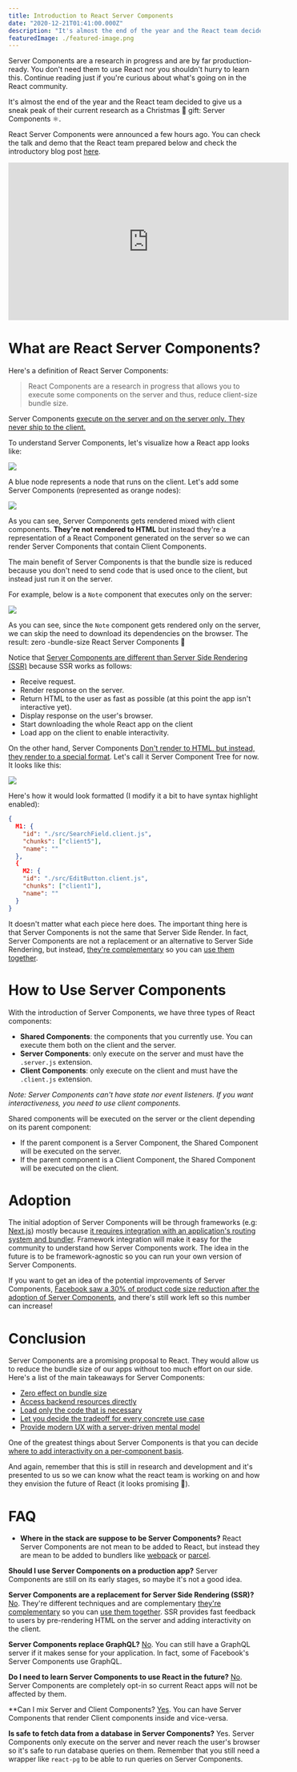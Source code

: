 ```yaml
---
title: Introduction to React Server Components
date: "2020-12-21T01:41:00.000Z"
description: "It's almost the end of the year and the React team decided to give us a sneak peak of their current research as a Christmas 🎄 gift: Server Components ⚛️"
featuredImage: ./featured-image.png
---
```


<Warning>
  Server Components are a research in progress and are by far production-ready. You don't need them to use React nor you shouldn't hurry to learn this. Continue reading just if you're curious about what's going on in the React community.
</Warning>

It's almost the end of the year and the React team decided to give us a sneak peak of their current research as a Christmas 🎄 gift: Server Components ⚛️.

React Server Components were announced a few hours ago. You can check the talk and demo that the React team prepared below and check the introductory blog post [here](https://reactjs.org/blog/2020/12/21/data-fetching-with-react-server-components.html).

<iframe width="560" height="315" src="https://www.youtube.com/embed/TQQPAU21ZUw" frameborder="0" allow="accelerometer; autoplay; clipboard-write; encrypted-media; gyroscope; picture-in-picture" allowfullscreen></iframe>

# What are React Server Components?
Here's a definition of React Server Components:

> React Components are a research in progress that allows you to execute
some components on the server and thus, reduce client-size bundle size.

Server Components [execute on the server and on the server only. They never ship to the client.](https://youtu.be/TQQPAU21ZUw?t=675)

To understand Server Components, let's visualize how a React app looks like:

![](./client-components.png)

A blue node represents a node that runs on the client. Let's add some Server
Components (represented as orange nodes):

![](./client-and-server-components.png)

As you can see, Server Components gets rendered mixed with client components.
**They're not rendered to HTML** but instead they're a representation of a React
Component generated on the server so we can render Server Components that
contain Client Components.

The main benefit of Server Components is that the bundle size is reduced because
you don't need to send code that is used once to the client, but instead just
run it on the server.



For example, below is a `Note` component that executes only on the server:

![](./bundle-size-reduction.png)

As you can see, since the `Note` component gets rendered only on the server, we
can skip the need to download its dependencies on the browser. The result: zero
-bundle-size React Server Components 🤯

Notice that [Server Components are different than Server Side Rendering (SSR)](https://twitter.com/sugarpirate_/status/1341141198258524163?s=20) because SSR works as follows:

- Receive request.
- Render response on the server.
- Return HTML to the user as fast as possible (at this point the app isn't
  interactive yet).
- Display response on the user's browser.
- Start downloading the whole React app on the client
- Load app on the client to enable interactivity.

On the other hand, Server Components [Don't render to HTML, but instead, they render to a special format](https://youtu.be/TQQPAU21ZUw?t=1558). Let's call it Server Component Tree for now. It looks like this:

![](./server-component-response.png)

Here's how it would look formatted (I modify it a bit to have syntax highlight
enabled):

```json
{
  M1: {
    "id": "./src/SearchField.client.js",
    "chunks": ["client5"],
    "name": ""
  },
  {
    M2: {
    "id": "./src/EditButton.client.js",
    "chunks": ["client1"],
    "name": ""
  }
}
```

It doesn't matter what each piece here does. The important thing here is that Server Components is not the same that Server Side Render. In fact, Server Components are not a replacement or an alternative to Server Side Rendering, but instead, [they're complementary](https://youtu.be/TQQPAU21ZUw?t=1567) so you can [use them together](https://youtu.be/TQQPAU21ZUw?t=1582).

# How to Use Server Components
With the introduction of Server Components, we have three types of React components:

- **Shared Components**: the components that you currently use. You can execute them
  both on the client and the server.
- **Server Components**: only execute on the server and must have the `.server.js` extension.
- **Client Components**: only execute on the client and must have the `.client.js` extension.

*Note: Server Components can't have state nor event listeners. If you
want interactiveness, you need to use client components.*

Shared components will be executed on the server or the client depending on its
parent component:

- If the parent component is a Server Component, the Shared Component will be executed on the server.
- If the parent component is a Client Component, the Shared Component will be executed on the client.

# Adoption
The initial adoption of Server Components will be through frameworks (e.g: [Next.js](https://nextjs.org/)) mostly because [it requires integration with an application's routing system and bundler](https://github.com/reactjs/rfcs/blob/2b3ab544f46f74b9035d7768c143dc2efbacedb6/text/0000-server-components.md#adoption-strategy). Framework integration will make it easy for the community to understand how Server Components work. The idea in the future is to be framework-agnostic so you can run your own version of Server Components.

If you want to get an idea of the potential improvements of Server Components, [Facebook saw a 30% of product code size reduction after the adoption of Server Components](https://github.com/reactjs/rfcs/blob/2b3ab544f46f74b9035d7768c143dc2efbacedb6/text/0000-server-components.md#is-this-in-production-at-facebook),
and there's still work left so this number can increase!

# Conclusion
Server Components are a promising proposal to React. They would allow us to
reduce the bundle size of our apps without too much effort on our side. Here's a
list of the main takeaways for Server Components:

- [Zero effect on bundle size](https://youtu.be/TQQPAU21ZUw?t=2217)
- [Access backend resources directly](https://youtu.be/TQQPAU21ZUw?t=2266)
- [Load only the code that is necessary](https://youtu.be/TQQPAU21ZUw?t=2464)
- [Let you decide the tradeoff for every concrete use case](https://youtu.be/TQQPAU21ZUw?t=2599)
- [Provide modern UX with a server-driven mental
  model](https://youtu.be/TQQPAU21ZUw?t=2666)

One of the greatest things about Server Components is that you can decide [where to add interactivity on a per-component basis](https://twitter.com/sophiebits/status/1341148852045271040?s=20).

And again, remember that this is still in research and development and it's presented to us so we can know what the react team is working on and how they envision the future of React (it looks promising 🚀).

# FAQ
- **Where in the stack are suppose to be Server Components?**
React Server Components are not mean to be added to React, but instead they are mean to be added to bundlers like
[webpack](https://webpack.js.org/) or [parcel](https://parceljs.org/).

**Should I use Server Components on a production app?**
Server Components are still on its early stages, so maybe it's not a good idea.

**Server Components are a replacement for Server Side Rendering (SSR)?**
[No](https://github.com/reactjs/rfcs/blob/2b3ab544f46f74b9035d7768c143dc2efbacedb6/text/0000-server-components.md#does-this-replace-ssr). They're different techniques and are complementary [they're complementary](https://youtu.be/TQQPAU21ZUw?t=1567) so you can [use them together](https://youtu.be/TQQPAU21ZUw?t=1582). SSR provides fast feedback to users by pre-rendering HTML on the server and adding interactivity on the client.

**Server Components replace GraphQL?**
[No](https://github.com/reactjs/rfcs/blob/2b3ab544f46f74b9035d7768c143dc2efbacedb6/text/0000-server-components.md#does-this-replace-ssr). You can still have a GraphQL server if it makes sense for your application.
In fact, some of Facebook's Server Components use GraphQL.

**Do I need to learn Server Components to use React in the future?**
[No](https://github.com/reactjs/rfcs/blob/2b3ab544f46f74b9035d7768c143dc2efbacedb6/text/0000-server-components.md#do-i-have-to-use-this). Server Components are completely opt-in so current React apps will not be
affected by them.

**Can  I mix Server and Client Components?
[Yes](https://twitter.com/sophiebits/status/1341098389010665473?s=20). You can have Server Components that render Client components inside and vice-versa.

**Is safe to fetch data from  a database in  Server Components?**
Yes. Server Components only execute on the server and never reach the user's
browser so it's safe to run database queries on them. Remember that you still
need a wrapper like `react-pg` to be able to run queries on Server Components.
